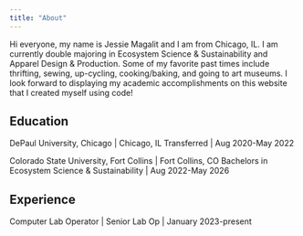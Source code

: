 ```yaml
---
title: "About"
---
```

Hi everyone, my name is Jessie Magalit and I am from Chicago, IL. I am currently double majoring in Ecosystem Science & Sustainability and Apparel Design & Production. Some of my favorite past times include thrifting, sewing, up-cycling, cooking/baking, and going to art museums. I look forward to displaying my academic accomplishments on this website that I created myself using code!

## Education

DePaul University, Chicago | Chicago, IL Transferred | Aug 2020-May 2022

Colorado State University, Fort Collins | Fort Collins, CO Bachelors in Ecosystem Science & Sustainability | Aug 2022-May 2026

## Experience

Computer Lab Operator | Senior Lab Op | January 2023-present

